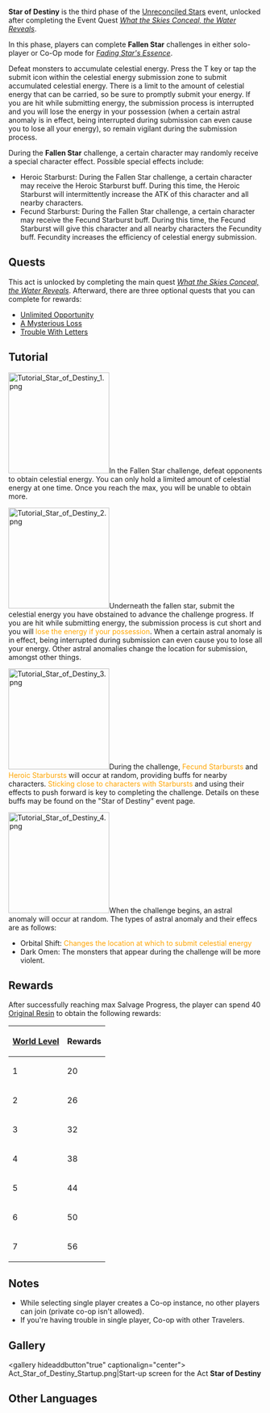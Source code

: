 {{EventTabs
|subpage1 = Unknown Star
|subpage2 = Star of Deceitful Dreams
|subpage3 = Star of Destiny
}}
{{Description|'"Surely, the fallen star that even the agents of chaos cannot ignore must be the abyss from whence this unholy darkness proceeds?"
<br />"Alright, let's pool our collective strength and deal with this latest and largest meteorite."}}
'''Star of Destiny''' is the third phase of the [[Unreconciled Stars]] event, unlocked after completing the Event Quest ''[[What the Skies Conceal, the Water Reveals]]''.

In this phase, players can complete '''Fallen Star''' challenges in either solo-player or Co-Op mode for ''[[Fading Star's Essence]]''.

Defeat monsters to accumulate celestial energy. Press the T key or tap the submit icon within the celestial energy submission zone to submit accumulated celestial energy. There is a limit to the amount of celestial energy that can be carried, so be sure to promptly submit your energy. If you are hit while submitting energy, the submission process is interrupted and you will lose the energy in your possession (when a certain astral anomaly is in effect, being interrupted during submission can even cause you to lose all your energy), so remain vigilant during the submission process.

During the '''Fallen Star''' challenge, a certain character may randomly receive a special character effect. Possible special effects include:
*Heroic Starburst: During the Fallen Star challenge, a certain character may receive the Heroic Starburst buff. During this time, the Heroic Starburst will intermittently increase the ATK of this character and all nearby characters.
*Fecund Starburst: During the Fallen Star challenge, a certain character may receive the Fecund Starburst buff. During this time, the Fecund Starburst will give this character and all nearby characters the Fecundity buff. Fecundity increases the efficiency of celestial energy submission.

==Quests==
This act is unlocked by completing the main quest ''[[What the Skies Conceal, the Water Reveals]]''. Afterward, there are three optional quests that you can complete for rewards:
* [[Unlimited Opportunity]]
* [[A Mysterious Loss]]
* [[Trouble With Letters]]

==Tutorial==
[[File:Tutorial Star of Destiny 1.png|200px|thumb|left]]In the Fallen Star challenge, defeat opponents to obtain celestial energy. You can only hold a limited amount of celestial energy at one time. Once you reach the max, you will be unable to obtain more.
{{clr|L}}

[[File:Tutorial Star of Destiny 2.png|200px|thumb|left]]Underneath the fallen star, submit the celestial energy you have obstained to advance the challenge progress. If you are hit while submitting energy, the submission process is cut short and you will <span style="color:orange;">lose the energy if your possession</span>. When a certain astral anomaly is in effect, being interrupted during submission can even cause you to lose all your energy. Other astral anomalies change the location for submission, amongst other things.
{{clr|L}}

[[File:Tutorial Star of Destiny 3.png|200px|thumb|left]]During the challenge, <span style="color:orange;">Fecund Starbursts</span> and <span style="color:orange;">Heroic Starbursts</span> will occur at random, providing buffs for nearby characters. <span style="color:orange;">Sticking close to characters with Starbursts</span> and using their effects to push forward is key to completing the challenge. Details on these buffs may be found on the "Star of Destiny" event page.
{{clr|L}}

[[File:Tutorial Star of Destiny 4.png|200px|thumb|left]]When the challenge begins, an astral anomaly will occur at random. The types of astral anomaly and their effecs are as follows:
*Orbital Shift: <span style="color:orange;">Changes the location at which to submit celestial energy</span>
*Dark Omen: The monsters that appear during the challenge will be more violent.
{{clr|L}}

==Rewards==
After successfully reaching max Salvage Progress, the player can spend 40 [[Original Resin]] to obtain the following rewards:
{| class="wikitable sortable" style="text-align:center;"
![[World Level]]!!Rewards {{Item|Fading Star's Essence|30|notext=1}}
|-
|1||20
|-
|2||26
|-
|3||32
|-
|4||38
|-
|5||44
|-
|6||50
|-
|7||56
|}

==Notes==
*While selecting single player creates a Co-op instance, no other players can join (private co-op isn't allowed).
*If you're having trouble in single player, Co-op with other Travelers.

==Gallery==
<gallery hideaddbutton"true" captionalign="center">
Act_Star_of_Destiny_Startup.png|Start-up screen for the Act '''Star of Destiny'''
</gallery>

==Other Languages==
{{Other Languages
|en      = Star of Destiny
|zhs     = 命定之星
|zhs_rm  = Mìng Dìng zhī Xīng
|zht     = 命定之星
|zht_rm  = Mìng Dìng zhī Xīng
|zh_tl   = Star of Sealed Fate
|ja      = 運命の星
|ja_rm   = Unmei no Hoshi
|ja_tl   = Star of Destiny
|ko      = 운명의 별
|ko_rm   = 
|ko_tl   = 
|es      = Estrella del destino
|es_tl   = 
|fr      = Astres prédestinés
|fr_tl   = Predestined Stars
|ru      = Звезда судьбы
|ru_tl   = 
|th      = ดวงดาวแห่งชะตาลิขิต
|th_rm   = 
|th_tl   = 
|vi      = Ngôi Sao Định Mệnh
|vi_tl   = 
|de      = Stern der Bestimmung
|de_tl   = Star of Provision
|id      = Bintang Takdir
|id_tl   = Destiny Star
|pt      = Estrelas do Destino
|pt_tl   = 
}}